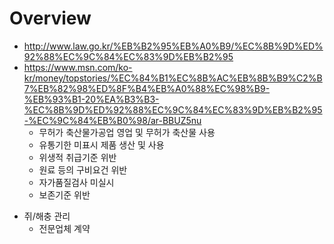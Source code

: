 = Overview =
* [[식품위생법|http://www.law.go.kr/%EB%B2%95%EB%A0%B9/%EC%8B%9D%ED%92%88%EC%9C%84%EC%83%9D%EB%B2%95]]
* [[성심당, 나폴레옹 등 20곳 식품위생법 위반|https://www.msn.com/ko-kr/money/topstories/%EC%84%B1%EC%8B%AC%EB%8B%B9%C2%B7%EB%82%98%ED%8F%B4%EB%A0%88%EC%98%B9-%EB%93%B1-20%EA%B3%B3-%EC%8B%9D%ED%92%88%EC%9C%84%EC%83%9D%EB%B2%95-%EC%9C%84%EB%B0%98/ar-BBUZ5nu]]
** 무허가 축산물가공업 영업 및 무허가 축산물 사용
** 유통기한 미표시 제품 생산 및 사용
** 위생적 취급기준 위반
** 원료 등의 구비요건 위반
** 자가품질검사 미실시
** 보존기준 위반

* 쥐/해충 관리
** 전문업체 계약